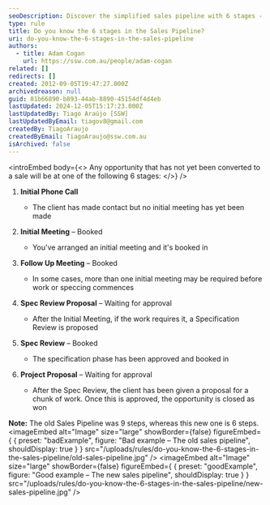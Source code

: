 ```yaml
---
seoDescription: Discover the simplified sales pipeline with 6 stages - initial phone call, initial meeting, follow-up meeting, spec review proposal, spec review, and project proposal.
type: rule
title: Do you know the 6 stages in the Sales Pipeline?
uri: do-you-know-the-6-stages-in-the-sales-pipeline
authors:
  - title: Adam Cogan
    url: https://ssw.com.au/people/adam-cogan
related: []
redirects: []
created: 2012-09-05T19:47:27.000Z
archivedreason: null
guid: 81b66890-b893-44ab-8890-45154df4d4eb
lastUpdated: 2024-12-05T15:17:23.000Z
lastUpdatedBy: Tiago Araújo [SSW]
lastUpdatedByEmail: tiagov8@gmail.com
createdBy: TiagoAraujo
createdByEmail: TiagoAraujo@ssw.com.au
isArchived: false
---
```


<introEmbed
  body={<>
Any opportunity that has not yet been converted to a sale will be at one of the following 6 stages:
  </>}
/>
1. **Initial Phone Call**
   * The client has made contact but no initial meeting has yet been made

2. **Initial Meeting** – Booked
   * You've arranged an initial meeting and it's booked in

3. **Follow Up Meeting** – Booked
   * In some cases, more than one initial meeting may be required before work or speccing commences

4. **Spec Review Proposal** – Waiting for approval
   * After the Initial Meeting, if the work requires it, a Specification Review is proposed

5. **Spec Review** – Booked
   * The specification phase has been approved and booked in

6. **Project Proposal** – Waiting for approval
   * After the Spec Review, the client has been given a proposal for a chunk of work. Once this is approved, the opportunity is closed as won

**Note:** The old Sales Pipeline was 9 steps, whereas this new one is 6 steps.
<imageEmbed
  alt="Image"
  size="large"
  showBorder={false}
  figureEmbed={ {
    preset: "badExample",
    figure: "Bad example – The old sales pipeline",
    shouldDisplay: true
  } }
  src="/uploads/rules/do-you-know-the-6-stages-in-the-sales-pipeline/old-sales-pipeline.jpg"
/>
<imageEmbed
  alt="Image"
  size="large"
  showBorder={false}
  figureEmbed={ {
    preset: "goodExample",
    figure: "Good example – The new sales pipeline",
    shouldDisplay: true
  } }
  src="/uploads/rules/do-you-know-the-6-stages-in-the-sales-pipeline/new-sales-pipeline.jpg"
/>

